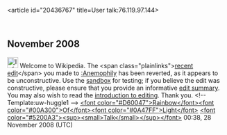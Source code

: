 <article id="20436767" title=User talk:76.119.97.144>
	<talkpage id="20436767" title="User talk:76.119.97.144">

== November 2008 ==

[[Image:Information.png|25px]] Welcome to Wikipedia. The &lt;span class=&quot;plainlinks&quot;&gt;[http://en.wikipedia.org/wiki/Anemophily?diff=254517877 recent edit]&lt;/span&gt; you made to [[:Anemophily]] has been reverted, as it appears to be unconstructive. Use the [[Wikipedia:Sandbox|sandbox]] for testing; if you believe the edit was constructive, please ensure that you provide an informative [[Help:Edit summary|edit summary]]. You may also wish to read the [[Wikipedia:Introduction|introduction to editing]]. Thank you. &lt;!-- Template:uw-huggle1 --&gt; [[User:RainbowOfLight|&lt;font color=&quot;#D60047&quot;&gt;Rainbow&lt;/font&gt;&lt;font color=&quot;#00A300&quot;&gt;Of&lt;/font&gt;&lt;font color=&quot;#0A47FF&quot;&gt;Light&lt;/font&gt;]] [[User_Talk:RainbowOfLight|&lt;font color=&quot;#5200A3&quot;&gt;&lt;sup&gt;&lt;small&gt;Talk&lt;/small&gt;&lt;/sup&gt;&lt;/font&gt;]] 00:38, 28 November 2008 (UTC)
	</talkpage>
</article>